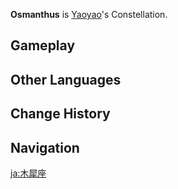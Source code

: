 {{Constellation Overview Infobox
|image       = Osmanthus
|character   = Yaoyao
|meaning     = Osmanthus
}}
'''Osmanthus''' is [[Yaoyao]]'s Constellation.

==Gameplay==
{{Constellation Table|Yaoyao}}

==Other Languages==
{{Other Languages
|en      = Osmanthus
|en_lang = la
|en_tl   = Osmanthus
|en_note = ''{{w|Osmanthus}}'' is the genus of plants including the sweet osmanthus (''{{w|Osmanthus fragrans}}''), deriving from the Ancient Greek {{Lang|mini=1|grc=ὀσμή|grc_rm=osmḗ|grc_tl=smell}} and {{Lang|mini=1|grc=ἄνθος|grc_rm=ánthos|grc_tl=flower.}}
|zhs     = 木樨座
|zhs_rm  = Mùxī-zuò
|zht     = 木樨座
|zht_rm  = Mùxī-zuò
|zh_tl   = {{w|Osmanthus fragrans|Sweet Osmanthus}} Constellation
|ja      = 木犀座
|ja_rm   = Mokusei-za
|ja_tl   = Sweet Osmanthus Constellation
|ko      = {{tt|계화|桂花}}자리
|ko_rm   = Gyehwa-jari
|ko_tl   = Cassia Flower Constellation
|es      = Osmanthus
|fr      = Osmanthus
|ru      = Османтус
|th      = Osmanthus
|vi      = {{tt|Cung|宮}} {{tt|Mộc Tê|木樨}}
|vi_tl   = Sweet Osmanthus Constellation{{Sino|vi|part=1}}
|de      = Osmanthus
|id      = Osmanthus
|pt      = Osmanthus
|tr      = Osmanthus
|it      = Osmanthus
}}

==Change History==
{{Change History|3.4}}

==Navigation==
{{Constellation Navbox}}

[[ja:木犀座]]